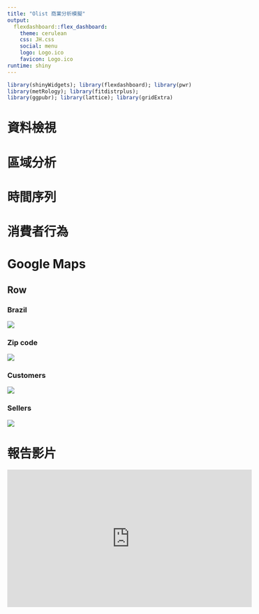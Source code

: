 ```yaml
---
title: "Olist 商業分析模擬"
output: 
  flexdashboard::flex_dashboard:
    theme: cerulean
    css: JH.css
    social: menu
    logo: Logo.ico
    favicon: Logo.ico
runtime: shiny
---
```


```r
library(shinyWidgets); library(flexdashboard); library(pwr)
library(metRology); library(fitdistrplus); 
library(ggpubr); library(lattice); library(gridExtra)
```

資料檢視 {data-icon="fa-sitemap"}
=====================================================================





區域分析 {data-icon="fa-globe" data-navmenu="資料探索"}
=====================================================================





時間序列 {data-icon="fa-calendar" data-navmenu="資料探索"}
=====================================================================




消費者行為 {data-icon="fa-user-circle" data-navmenu="資料探索"}
=====================================================================




Google Maps {data-icon="fa-map-marker"}
=====================================================================
Row {.tabset}
-------------------------------------
    
### Brazil
    
![](Brazil.png)
   
### Zip code
    
![](Zip_code.png)

### Customers
    
![](Customers.png)
    
### Sellers

![](Sellers.png)



報告影片 {data-icon="fa-youtube"}
=====================================================================
<div class = "video-container">
<iframe width="560" height="315" src="https://www.youtube.com/embed/V-P-zHUdKS8" frameborder="0" allow="accelerometer; autoplay; encrypted-media; gyroscope; picture-in-picture" allowfullscreen></iframe>
</div>